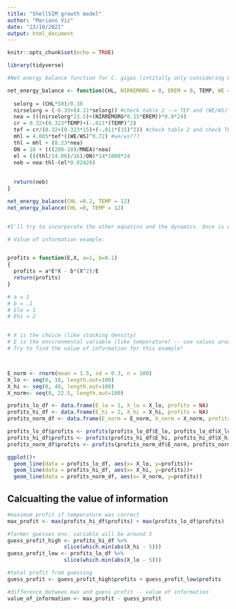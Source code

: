 ```yaml
---
title: "ShellSIM growth model"
author: "Mariano Viz"
date: "23/10/2021"
output: html_document
---
```


```r
knitr::opts_chunk$set(echo = TRUE)

library(tidyverse)
```




```r
#Net energy balance function for C. gigas (intitally only considering CHL - i.e., without taking into account POM and POC and, therefore, REMORG, EREM, and NIRREMORG)

net_energy_balance <- function(CHL, NIRREMORG = 0, EREM = 0, TEMP, WE = 1, WS = 1, MNEA = 1350) {
  
  selorg = (CHL*50)/0.38
  nirselorg = (-0.33+(4.11*selorg)) #check table 2 --> TEF and (WE/WS)^0.62
  nea = (((nirselorg*23.5)+(NIRREMORG*0.15*EREM))*0.8*24)
  cr = 0.32+(0.323*TEMP)+(-.011*(TEMP)^2)
  tef = cr/(0.32+(0.323*15)+(-.011*(15)^2)) #check table 2 and check TEM (p.242)!!
  mhl = 4.005*tef*((WE/WS)^0.72) #we/ws???
  thl = mhl + (0.23*nea)
  ON = 10 + (((200-10)/MNEA)*nea)
  el = (((thl/14.06)/16)/ON)*14*1000*24
  neb = nea-thl-(el*0.02428)
  
  
  return(neb)
}

net_energy_balance(CHL =0.2, TEMP = 12)
net_energy_balance(CHL =0, TEMP = 12)


#I'll try to incorporate the other equatins and the dynamics. Once is working I'll copy it in an RScrip, annotate and put it into a subdirectory called R (as if we were going to create a package - thing that we can easily do if it works).

```








```r
# Value of information example:


profits = function(E,X, a=1, b=0.1)
{
  profits = a*E*X - b*(X^2)/E
  return(profits)
}

# a = 1
# b = .1
# Elo = 1
# Ehi = 2


# X is the choice (like stocking density)
# E is the environmental variable (like temperature) -- use values around 1 or 2
# Try to find the value of information for this example!



E_norm <- rnorm(mean = 1.5, sd = 0.3, n = 100)
X_lo <- seq(0, 10, length.out=100)
X_hi <- seq(0, 40, length.out=100)
X_norm<- seq(0, 22.5, length.out=100)

profits_lo_df <- data.frame(E_lo = 1, X_lo = X_lo, profits = NA)
profits_hi_df <- data.frame(E_hi = 2, X_hi = X_hi, profits = NA)
profits_norm_df <- data.frame(E_norm = E_norm, X_norm = X_norm, profits = NA)

profits_lo_df$profits <- profits(profits_lo_df$E_lo, profits_lo_df$X_lo)
profits_hi_df$profits <- profits(profits_hi_df$E_hi, profits_hi_df$X_hi)
profits_norm_df$profits <- profits(profits_norm_df$E_norm, profits_norm_df$X_norm)

ggplot()+
  geom_line(data = profits_lo_df, aes(x= X_lo, y=profits))+
  geom_line(data = profits_hi_df, aes(x= X_hi, y=profits))+
  geom_line(data = profits_norm_df, aes(x= X_norm, y=profits))

```

## Calcualting the value of information

```r

#maximum profit if temperature was correct
max_profit <- max(profits_hi_df$profits) + max(profits_lo_df$profits)

#farmer guesses env. variable will be around 5
guess_profit_high <- profits_hi_df %>% 
                  slice(which.min(abs(X_hi - 5)))
guess_profit_low <- profits_lo_df %>% 
                  slice(which.min(abs(X_lo - 5)))

#total profit from guessing
guess_profit <- guess_profit_high$profits + guess_profit_low$profits

#difference between max and guess profit -- value of information
value_of_information <- max_profit - guess_profit

```















